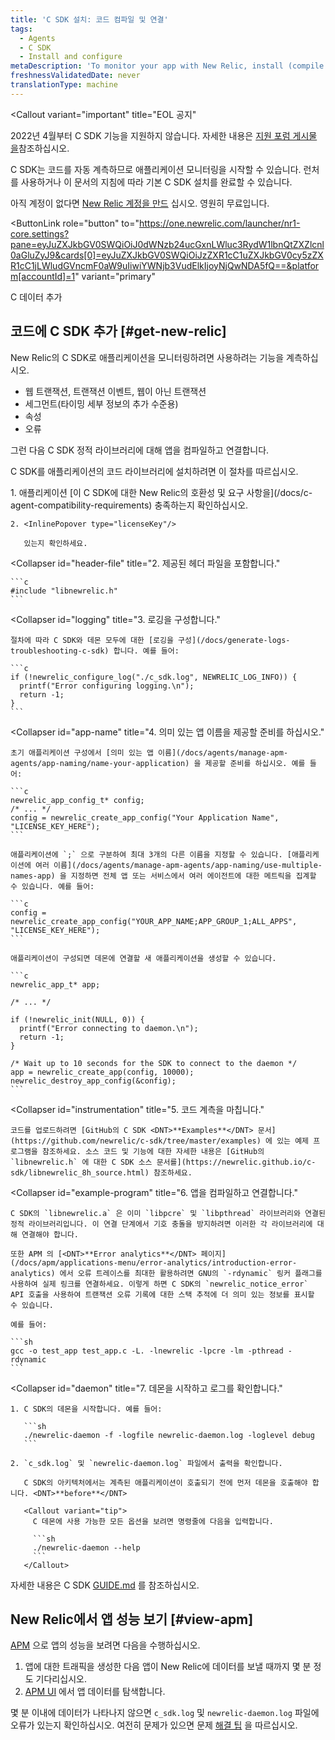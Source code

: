 ```yaml
---
title: 'C SDK 설치: 코드 컴파일 및 연결'
tags:
  - Agents
  - C SDK
  - Install and configure
metaDescription: 'To monitor your app with New Relic, install (compile and link) the New Relic C SDK into your app''s code library.'
freshnessValidatedDate: never
translationType: machine
---
```


<Callout
  variant="important"
  title="EOL 공지"
>
  2022년 4월부터 C SDK 기능을 지원하지 않습니다. 자세한 내용은 [지원 포럼 게시물 을](https://discuss.newrelic.com/t/q1-bulk-eol-announcement-fy23/181744)참조하십시오.
</Callout>

C SDK는 코드를 자동 계측하므로 애플리케이션 모니터링을 시작할 수 있습니다. 런처를 사용하거나 이 문서의 지침에 따라 기본 C SDK 설치를 완료할 수 있습니다.

아직 계정이 없다면 [New Relic 계정을 만드](https://newrelic.com/signup) 십시오. 영원히 무료입니다.

<ButtonLink
  role="button"
  to="https://one.newrelic.com/launcher/nr1-core.settings?pane=eyJuZXJkbGV0SWQiOiJ0dWNzb24ucGxnLWluc3RydW1lbnQtZXZlcnl0aGluZyJ9&cards[0]=eyJuZXJkbGV0SWQiOiJzZXR1cC1uZXJkbGV0cy5zZXR1cC1jLWludGVncmF0aW9uIiwiYWNjb3VudElkIjoyNjQwNDA5fQ==&platform[accountId]=1"
  variant="primary"
>
  C 데이터 추가
</ButtonLink>

## 코드에 C SDK 추가 [#get-new-relic]

New Relic의 C SDK로 애플리케이션을 모니터링하려면 사용하려는 기능을 계측하십시오.

* 웹 트랜잭션, 트랜잭션 이벤트, 웹이 아닌 트랜잭션
* 세그먼트(타이밍 세부 정보의 추가 수준용)
* 속성
* 오류

그런 다음 C SDK 정적 라이브러리에 대해 앱을 컴파일하고 연결합니다.

C SDK를 애플리케이션의 코드 라이브러리에 설치하려면 이 절차를 따르십시오.

<CollapserGroup>
  <Collapser
    id="requirements"
    title="1. 요구 사항을 확인합니다."
  >
    1. 애플리케이션 [이 C SDK에 대한 New Relic의 호환성 및 요구 사항을](/docs/c-agent-compatibility-requirements) 충족하는지 확인하십시오.

    2. <InlinePopover type="licenseKey"/>

       있는지 확인하세요.
  </Collapser>

  <Collapser
    id="header-file"
    title="2. 제공된 헤더 파일을 포함합니다."
  >
    ```c
    #include "libnewrelic.h"
    ```
  </Collapser>

  <Collapser
    id="logging"
    title="3. 로깅을 구성합니다."
  >
    절차에 따라 C SDK와 데몬 모두에 대한 [로깅을 구성](/docs/generate-logs-troubleshooting-c-sdk) 합니다. 예를 들어:

    ```c
    if (!newrelic_configure_log("./c_sdk.log", NEWRELIC_LOG_INFO)) {
      printf("Error configuring logging.\n");
      return -1;
    }
    ```
  </Collapser>

  <Collapser
    id="app-name"
    title="4. 의미 있는 앱 이름을 제공할 준비를 하십시오."
  >
    초기 애플리케이션 구성에서 [의미 있는 앱 이름](/docs/agents/manage-apm-agents/app-naming/name-your-application) 을 제공할 준비를 하십시오. 예를 들어:

    ```c
    newrelic_app_config_t* config;
    /* ... */
    config = newrelic_create_app_config("Your Application Name", "LICENSE_KEY_HERE");
    ```

    애플리케이션에 `;` 으로 구분하여 최대 3개의 다른 이름을 지정할 수 있습니다. [애플리케이션에 여러 이름](/docs/agents/manage-apm-agents/app-naming/use-multiple-names-app) 을 지정하면 전체 앱 또는 서비스에서 여러 에이전트에 대한 메트릭을 집계할 수 있습니다. 예를 들어:

    ```c
    config = newrelic_create_app_config("YOUR_APP_NAME;APP_GROUP_1;ALL_APPS", "LICENSE_KEY_HERE");
    ```

    애플리케이션이 구성되면 데몬에 연결할 새 애플리케이션을 생성할 수 있습니다.

    ```c
    newrelic_app_t* app;

    /* ... */

    if (!newrelic_init(NULL, 0)) {
      printf("Error connecting to daemon.\n");
      return -1;
    }

    /* Wait up to 10 seconds for the SDK to connect to the daemon */
    app = newrelic_create_app(config, 10000);
    newrelic_destroy_app_config(&config);
    ```
  </Collapser>

  <Collapser
    id="instrumentation"
    title="5. 코드 계측을 마칩니다."
  >
    코드를 업로드하려면 [GitHub의 C SDK <DNT>**Examples**</DNT> 문서](https://github.com/newrelic/c-sdk/tree/master/examples) 에 있는 예제 프로그램을 참조하세요. 소스 코드 및 기능에 대한 자세한 내용은 [GitHub의 `libnewrelic.h` 에 대한 C SDK 소스 문서를](https://newrelic.github.io/c-sdk/libnewrelic_8h_source.html) 참조하세요.
  </Collapser>

  <Collapser
    id="example-program"
    title="6. 앱을 컴파일하고 연결합니다."
  >
    C SDK의 `libnewrelic.a` 은 이미 `libpcre` 및 `libpthread` 라이브러리와 연결된 정적 라이브러리입니다. 이 연결 단계에서 기호 충돌을 방지하려면 이러한 각 라이브러리에 대해 연결해야 합니다.

    또한 APM 의 [<DNT>**Error analytics**</DNT> 페이지](/docs/apm/applications-menu/error-analytics/introduction-error-analytics) 에서 오류 트레이스를 최대한 활용하려면 GNU의 `-rdynamic` 링커 플래그를 사용하여 실제 링크를 연결하세요. 이렇게 하면 C SDK의 `newrelic_notice_error` API 호출을 사용하여 트랜잭션 오류 기록에 대한 스택 추적에 더 의미 있는 정보를 표시할 수 있습니다.

    예를 들어:

    ```sh
    gcc -o test_app test_app.c -L. -lnewrelic -lpcre -lm -pthread -rdynamic
    ```
  </Collapser>

  <Collapser
    id="daemon"
    title="7. 데몬을 시작하고 로그를 확인합니다."
  >
    1. C SDK의 데몬을 시작합니다. 예를 들어:

       ```sh
       ./newrelic-daemon -f -logfile newrelic-daemon.log -loglevel debug
       ```

    2. `c_sdk.log` 및 `newrelic-daemon.log` 파일에서 출력을 확인합니다.

       C SDK의 아키텍처에서는 계측된 애플리케이션이 호출되기 전에 먼저 데몬을 호출해야 합니다. <DNT>**before**</DNT>

       <Callout variant="tip">
         C 데몬에 사용 가능한 모든 옵션을 보려면 명령줄에 다음을 입력합니다.

         ```sh
         ./newrelic-daemon --help
         ```
       </Callout>
  </Collapser>
</CollapserGroup>

자세한 내용은 C SDK [GUIDE.md](https://github.com/newrelic/c-sdk/blob/master/GUIDE.md#getting-started) 를 참조하십시오.

## New Relic에서 앱 성능 보기 [#view-apm]

[APM](/docs/apm/new-relic-apm/getting-started/introduction-new-relic-apm) 으로 앱의 성능을 보려면 다음을 수행하십시오.

1. 앱에 대한 트래픽을 생성한 다음 앱이 New Relic에 데이터를 보낼 때까지 몇 분 정도 기다리십시오.
2. [APM UI](/docs/apm/applications-menu/monitoring/apm-overview-page) 에서 앱 데이터를 탐색합니다.

몇 분 이내에 데이터가 나타나지 않으면 `c_sdk.log` 및 `newrelic-daemon.log` 파일에 오류가 있는지 확인하십시오. 여전히 문제가 있으면 문제 [해결 팁](/docs/apm/agents/c-sdk/troubleshooting/no-data-appears-c-sdk) 을 따르십시오.
